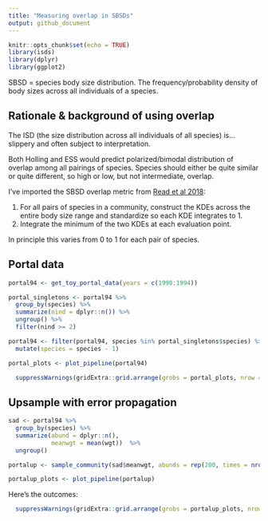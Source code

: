 ```yaml
---
title: "Measuring overlap in SBSDs"
output: github_document
---
```


```r
knitr::opts_chunk$set(echo = TRUE)
library(isds)
library(dplyr)
library(ggplot2)
```

SBSD = species body size distribution. The frequency/probability density of body sizes across all individuals of a species.

## Rationale & background of using overlap

The ISD (the size distribution across all individuals of all species) is...slippery and often subject to interpretation.

Both Holling and ESS would predict polarized/bimodal distribution of overlap among all pairings of species. Species should either be quite similar or quite different, so high or low, but not intermediate, overlap.

I've imported the SBSD overlap metric from [Read et al 2018](https://onlinelibrary.wiley.com/doi/full/10.1111/ecog.03641): 

1. For all pairs of species in a community, construct the KDEs across the entire body size range and standardize so each KDE integrates to 1. 
2. Integrate the minimum of the two KDEs at each evaluation point. 

In principle this varies from 0 to 1 for each pair of species.


## Portal data
```r
portal94 <- get_toy_portal_data(years = c(1990:1994))

portal_singletons <- portal94 %>%
  group_by(species) %>%
  summarize(nind = dplyr::n()) %>%
  ungroup() %>%
  filter(nind >= 2)

portal94 <- filter(portal94, species %in% portal_singletons$species) %>%
  mutate(species = species - 1)

portal_plots <- plot_pipeline(portal94)

```

```r
  suppressWarnings(gridExtra::grid.arrange(grobs = portal_plots, nrow = 1, top = grid::textGrob( "Portal",gp=grid::gpar(fontsize=12))))

```

## Upsample with error propagation

```r

sad <- portal94 %>%
  group_by(species) %>%
  summarize(abund = dplyr::n(),
            meanwgt = mean(wgt))  %>%
  ungroup()

portalup <- sample_community(sad$meanwgt, abunds = rep(200, times = nrow(sad)), sd_coefficient = .1) 

portalup_plots <- plot_pipeline(portalup)

```
Here's the outcomes:

```r

  suppressWarnings(gridExtra::grid.arrange(grobs = portalup_plots, nrow = 1, top = grid::textGrob("Portal, upsampled",gp=grid::gpar(fontsize=12))))
```
